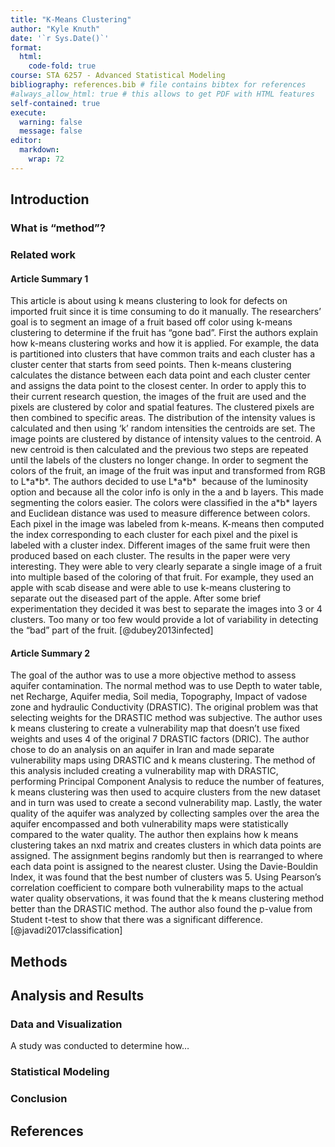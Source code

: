 ```yaml
---
title: "K-Means Clustering"
author: "Kyle Knuth"
date: '`r Sys.Date()`'
format:
  html:
    code-fold: true
course: STA 6257 - Advanced Statistical Modeling
bibliography: references.bib # file contains bibtex for references
#always_allow_html: true # this allows to get PDF with HTML features
self-contained: true
execute: 
  warning: false
  message: false
editor: 
  markdown: 
    wrap: 72
---
```


## Introduction

### What is "method"?

### Related work

#### Article Summary 1

This article is about using k means clustering to look for defects on
imported fruit since it is time consuming to do it manually. The
researchers’
goal is to segment an image of a fruit based off color using k-means
clustering
to determine if the fruit has “gone bad”. First the authors explain how
k-means
clustering works and how it is applied. For example, the data is
partitioned
into clusters that have common traits and each cluster has a cluster
center
that starts from seed points. Then k-means clustering calculates the
distance
between each data point and each cluster center and assigns the data
point to
the closest center. In order to apply this to their current research
question,
the images of the fruit are used and the pixels are clustered by color
and
spatial features. The clustered pixels are then combined to specific
areas. The
distribution of the intensity values is calculated and then using ‘k’
random
intensities the centroids are set. The image points are clustered by
distance
of intensity values to the centroid. A new centroid is then calculated
and the previous
two steps are repeated until the labels of the clusters no longer
change. In
order to segment the colors of the fruit, an image of the fruit was
input and transformed
from RGB to L\*a\*b\*. The authors decided to use L\*a\*b\*  because of
the luminosity option and because all the color info is only in the a
and b layers. This made segmenting the
colors easier. The colors were classified in the a\*b\* layers and
Euclidean
distance was used to measure difference between colors. Each pixel in
the image
was labeled from k-means. K-means then computed the index corresponding
to each
cluster for each pixel and the pixel is labeled with a cluster index.
Different
images of the same fruit were then produced based on each cluster. The
results
in the paper were very interesting. They were able to very clearly
separate a
single image of a fruit into multiple based of the coloring of that
fruit. For
example, they used an apple with scab disease and were able to use
k-means
clustering to separate out the diseased part of the apple. After some
brief
experimentation they decided it was best to separate the images into 3
or 4
clusters. Too many or too few would provide a lot of variability in
detecting
the “bad” part of the fruit. [@dubey2013infected]

#### Article Summary 2

The goal of the author was to use a more objective method to assess
aquifer contamination. The normal method was to use Depth to water
table, net Recharge, Aquifer media, Soil media, Topography, Impact
of vadose zone and hydraulic Conductivity (DRASTIC). The original
problem was that selecting weights for the DRASTIC method was
subjective. The author uses k means clustering to create a vulnerability
map that doesn’t use fixed weights and uses 4 of the original 7 DRASTIC
factors (DRIC). The author chose to do an analysis on an aquifer in Iran
and made separate vulnerability maps using DRASTIC and k means
clustering. The method of this analysis included creating a
vulnerability map with DRASTIC, performing Principal Component Analysis
to reduce the number of features, k means clustering was then used to
acquire clusters from the new dataset and in turn was used to create a
second vulnerability map. Lastly, the water quality of the aquifer was
analyzed by collecting samples over the area the aquifer encompassed and
both vulnerability maps were statistically compared to the water
quality. The author then explains how k means clustering takes an nxd
matrix and creates clusters in which data points are assigned. The
assignment begins randomly but then is rearranged to where each data
point is assigned to the nearest cluster. Using the Davie-Bouldin Index,
it was found that the best number of clusters was 5. Using Pearson’s
correlation coefficient to compare both vulnerability maps to the actual
water quality observations, it was found that the k means clustering
method better than the DRASTIC method. The author also found the p-value
from Student t-test to show that there was a significant difference.
[@javadi2017classification]

## Methods

## Analysis and Results

### Data and Visualization

A study was conducted to determine how...

### Statistical Modeling

### Conclusion

## References
